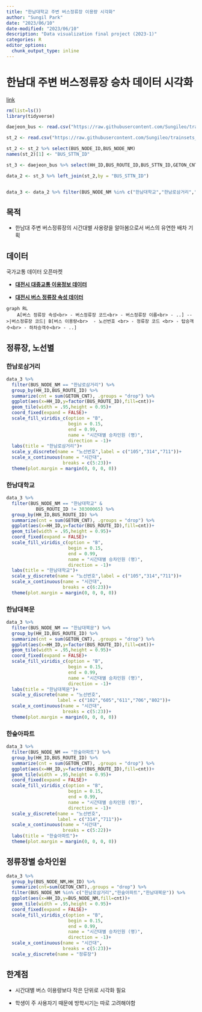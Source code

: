 ```yaml
---
title: "한남대학교 주변 버스정류장 이용량 시각화"
author: "Sungil Park"
date: "2023/06/10"
date-modified: "2023/06/10"
description: "Data visualization final project (2023-1)"
categories: R
editor_options: 
  chunk_output_type: inline
---
```


# 한남대 주변 버스정류장 승차 데이터 시각화

[link](https://sungileo.github.io/sanai_sungil/posts/vis_final/data_visualizing_final.html)

```r
rm(list=ls())
library(tidyverse)
```

```r
daejeon_bus <- read.csv("https://raw.githubusercontent.com/Sungileo/trainsets_2/main/daejeon_bus_2.csv",sep = "|")

st_2 <- read.csv("https://raw.githubusercontent.com/Sungileo/trainsets_2/main/station-info_4.txt",sep = "|")

st_2 <- st_2 %>% select(BUS_NODE_ID,BUS_NODE_NM)
names(st_2)[1] <- "BUS_STTN_ID"

st_3 <- daejeon_bus %>% select(HH_ID,BUS_ROUTE_ID,BUS_STTN_ID,GETON_CNT,GETOFF_CNT,TRANSF_PSNGR_CNT)

data_2 <- st_3 %>% left_join(st_2,by = "BUS_STTN_ID")


data_3 <- data_2 %>% filter(BUS_NODE_NM %in% c("한남대학교","한남로삼거리","한숲아파트","한남대북문","대전신학대학교"))

```

## 목적

-   한남대 주변 버스정류장의 시간대별 사용량을 알아봄으로서 버스의 유연한 배차 기획

## 데이터

국가교통 데이터 오픈마켓

-   [**대전시 대중교통 이용정보 데이터**](https://www.bigdata-transportation.kr/frn/prdt/detail?prdtId=PRDTNUM_000000000243)

-   [**대전시 버스 정류장 속성 데이터**](https://www.bigdata-transportation.kr/frn/prdt/detail?prdtId=PRDTNUM_000000000166)

```mermaid
graph RL
    A[버스 정류장 속성<br> - 버스정류장 코드<br> - 버스정류장 이름<br> - ..] -->|버스정류장 코드| B[버스 이용량<br>  - 노선번호 <br> - 정류장 코드 <br> - 탑승객수<br> - 하차승객수<br> - ..]
```

## 정류장, 노선별

### 한남로삼거리

```r

data_3 %>% 
  filter(BUS_NODE_NM == "한남로삼거리") %>% 
  group_by(HH_ID,BUS_ROUTE_ID) %>% 
  summarize(cnt = sum(GETON_CNT), .groups = "drop") %>% 
  ggplot(aes(x=HH_ID,y=factor(BUS_ROUTE_ID),fill=cnt))+
  geom_tile(width = .95,height = 0.95)+
  coord_fixed(expand = FALSE)+
  scale_fill_viridis_c(option = "B",
                       begin = 0.15, 
                       end = 0.99,
                       name = "시간대별 승차인원 (명)",
                       direction = -1)+
  labs(title = "한남로삼거리")+
  scale_y_discrete(name = "노선번호",label = c("105","314","711"))+
  scale_x_continuous(name = "시간대",
                     breaks = c(5:23))+
  theme(plot.margin = margin(0, 0, 0, 0))
```

### 한남대학교

```r
data_3 %>% 
  filter(BUS_NODE_NM == "한남대학교" &
           BUS_ROUTE_ID != 30300065) %>% 
  group_by(HH_ID,BUS_ROUTE_ID) %>% 
  summarize(cnt = sum(GETON_CNT), .groups = "drop") %>% 
  ggplot(aes(x=HH_ID,y=factor(BUS_ROUTE_ID),fill=cnt))+
  geom_tile(width = .95,height = 0.95)+
  coord_fixed(expand = FALSE)+
  scale_fill_viridis_c(option = "B",
                       begin = 0.15, 
                       end = 0.99,
                       name = "시간대별 승차인원 (명)",
                       direction = -1)+
  labs(title = "한남대학교")+
  scale_y_discrete(name = "노선번호",label = c("105","314","711"))+
  scale_x_continuous(name = "시간대",
                     breaks = c(6:23))+
  theme(plot.margin = margin(0, 0, 0, 0))
```

### 한남대북문

```r
data_3 %>% 
  filter(BUS_NODE_NM == "한남대북문") %>% 
  group_by(HH_ID,BUS_ROUTE_ID) %>% 
  summarize(cnt = sum(GETON_CNT), .groups = "drop") %>% 
  ggplot(aes(x=HH_ID,y=factor(BUS_ROUTE_ID),fill=cnt))+
  geom_tile(width = .95,height = 0.95)+
  coord_fixed(expand = FALSE)+
  scale_fill_viridis_c(option = "B",
                       begin = 0.15, 
                       end = 0.99,
                       name = "시간대별 승차인원 (명)",
                       direction = -1)+
  labs(title = "한남대북문")+
  scale_y_discrete(name = "노선번호",
                   label = c("102","605","611","706","802"))+
  scale_x_continuous(name = "시간대",
                     breaks = c(5:23))+
  theme(plot.margin = margin(0, 0, 0, 0))
```

### 한숲아파트

```r
data_3 %>% 
  filter(BUS_NODE_NM == "한숲아파트") %>% 
  group_by(HH_ID,BUS_ROUTE_ID) %>% 
  summarize(cnt = sum(GETON_CNT), .groups = "drop") %>% 
  ggplot(aes(x=HH_ID,y=factor(BUS_ROUTE_ID),fill=cnt))+
  geom_tile(width = .95,height = 0.95)+
  coord_fixed(expand = FALSE)+
  scale_fill_viridis_c(option = "B",
                       begin = 0.15, 
                       end = 0.99,
                       name = "시간대별 승차인원 (명)",
                       direction = -1)+
  scale_y_discrete(name = "노선번호",
                   label = c("314","711"))+
  scale_x_continuous(name = "시간대",
                     breaks = c(5:22))+
  labs(title = "한숲아파트")+
  theme(plot.margin = margin(0, 0, 0, 0))


```

## 정류장별 승차인원

```r
data_3 %>% 
  group_by(BUS_NODE_NM,HH_ID) %>% 
  summarize(cnt=sum(GETON_CNT),.groups = "drop") %>% 
  filter(BUS_NODE_NM %in% c("한남로삼거리","한숲아파트","한남대북문")) %>% 
  ggplot(aes(x=HH_ID,y=BUS_NODE_NM,fill=cnt))+
  geom_tile(width = .95,height = 0.95)+
  coord_fixed(expand = FALSE)+
  scale_fill_viridis_c(option = "B",
                       begin = 0.15, 
                       end = 0.99,
                       name = "시간대별 승차인원 (명)",
                       direction = -1)+
  scale_x_continuous(name = "시간대",
                     breaks = c(5:23))+
  scale_y_discrete(name = "정류장")
```

## 한계점

-   시간대별 버스 이용량보다 작은 단위로 시각화 필요

-   학생이 주 사용자기 때문에 방학시기는 따로 고려해야함
